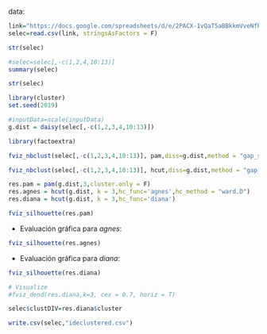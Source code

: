 
data:

```r
link="https://docs.google.com/spreadsheets/d/e/2PACX-1vQaT5aBBkkmVveNfPJSUHzRk6G8tfUUtSh4cJaZPbEJVGc7RNBsHdkJRxLnHDZpayBYXmNHB20_gLXV/pub?gid=1481445534&single=true&output=csv"
selec=read.csv(link, stringsAsFactors = F)
```


```r
str(selec)
```

```r
#selec=selec[,-c(1,2,4,10:13)]
summary(selec)
```



```r
str(selec)
```

```r
library(cluster)
set.seed(2019)

#inputData=scale(inputData)
g.dist = daisy(selec[,-c(1,2,3,4,10:13)])
```

```r
library(factoextra)

fviz_nbclust(selec[,-c(1,2,3,4,10:13)], pam,diss=g.dist,method = "gap_stat",k.max = 10,verbose = F)
```



```r

fviz_nbclust(selec[,-c(1,2,3,4,10:13)], hcut,diss=g.dist,method = "gap_stat",k.max = 10,verbose = F)
```

```r
res.pam = pam(g.dist,3,cluster.only = F)
res.agnes = hcut(g.dist, k = 3,hc_func='agnes',hc_method = "ward.D")
res.diana = hcut(g.dist, k = 3,hc_func='diana')

```


```r
fviz_silhouette(res.pam)
```


* Evaluación gráfica para _agnes_:
```r
fviz_silhouette(res.agnes)

```


* Evaluación gráfica para _diana_:

```r
fviz_silhouette(res.diana)
```

```r
# Visualize
#fviz_dend(res.diana,k=3, cex = 0.7, horiz = T)
```

```r
selec$clustDIV=res.diana$cluster
```


```r
write.csv(selec,"ideclustered.csv")
```

